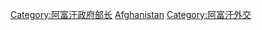 [[Category:阿富汗政府部长|Category:阿富汗政府部长]]
[[Category:各國外交首長|Afghanistan]]
[[Category:阿富汗外交|Category:阿富汗外交]]